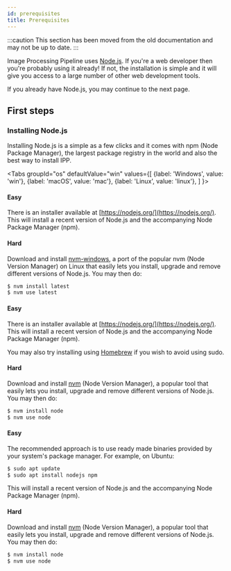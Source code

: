 ```yaml
---
id: prerequisites
title: Prerequisites
---
```


<!-- prettier-ignore-start -->
:::caution
This section has been moved from the old documentation and may not be up to date.
:::
<!-- prettier-ignore-end -->


Image Processing Pipeline uses [Node.js](https://nodejs.org/). If you're a web developer then you're
probably using it already! If not, the installation is simple and it will give you access to a large
number of other web development tools.

If you already have Node.js, you may continue to the next page.

## First steps

### Installing Node.js

Installing Node.js is a simple as a few clicks and it comes with npm (Node Package Manager), the
largest package registry in the world and also the best way to install IPP.

<Tabs
  groupId="os"
  defaultValue="win"
  values={[
    {label: 'Windows', value: 'win'},
    {label: 'macOS', value: 'mac'},
    {label: 'Linux', value: 'linux'},
  ]
}>
<TabItem value="win">


#### Easy

There is an installer available at [https://nodejs.org/](https://nodejs.org/). This will install a
recent version of Node.js and the accompanying Node Package Manager (npm).

#### Hard

Download and install [nvm-windows](https://github.com/coreybutler/nvm-windows), a port of the
popular nvm (Node Version Manager) on Linux that easily lets you install, upgrade and remove
different versions of Node.js. You may then do:

```bash
$ nvm install latest
$ nvm use latest
```

</TabItem>
<TabItem value="mac">


#### Easy

There is an installer available at [https://nodejs.org/](https://nodejs.org/). This will install a
recent version of Node.js and the accompanying Node Package Manager (npm).

You may also try installing using [Homebrew](https://brew.sh/) if you wish to avoid using sudo.

#### Hard

Download and install [nvm](https://github.com/nvm-sh/nvm) (Node Version Manager), a popular tool
that easily lets you install, upgrade and remove different versions of Node.js. You may then do:

```bash
$ nvm install node
$ nvm use node
```

</TabItem>
<TabItem value="linux">


#### Easy

The recommended approach is to use ready made binaries provided by your system's package manager.
For example, on Ubuntu:

```bash
$ sudo apt update
$ sudo apt install nodejs npm
```

This will install a recent version of Node.js and the accompanying Node Package Manager (npm).

#### Hard

Download and install [nvm](https://github.com/nvm-sh/nvm) (Node Version Manager), a popular tool
that easily lets you install, upgrade and remove different versions of Node.js. You may then do:

```bash
$ nvm install node
$ nvm use node
```

</TabItem>
</Tabs>

